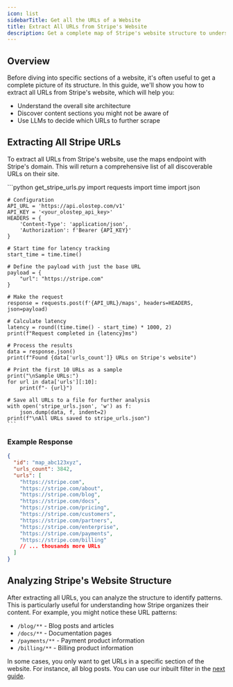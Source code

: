 ```yaml
---
icon: list
sidebarTitle: Get all the URLs of a Website
title: Extract All URLs from Stripe's Website
description: Get a complete map of Stripe's website structure to understand its organization and discover available content.
---
```


## Overview

Before diving into specific sections of a website, it's often useful to get a complete picture of its structure. In this guide, we'll show you how to extract all URLs from Stripe's website, which will help you:

- Understand the overall site architecture
- Discover content sections you might not be aware of
- Use LLMs to decide which URLs to further scrape

## Extracting All Stripe URLs

To extract all URLs from Stripe's website, use the maps endpoint with Stripe's domain. This will return a comprehensive list of all discoverable URLs on their site.

<CodeGroup>
    ```python get_stripe_urls.py
    import requests
    import time
    import json

    # Configuration
    API_URL = 'https://api.olostep.com/v1'
    API_KEY = '<your_olostep_api_key>'
    HEADERS = {
        'Content-Type': 'application/json',
        'Authorization': f'Bearer {API_KEY}'
    }

    # Start time for latency tracking
    start_time = time.time()
    
    # Define the payload with just the base URL
    payload = {
        "url": "https://stripe.com"
    }
    
    # Make the request
    response = requests.post(f'{API_URL}/maps', headers=HEADERS, json=payload)
    
    # Calculate latency
    latency = round((time.time() - start_time) * 1000, 2)
    print(f"Request completed in {latency}ms")
    
    # Process the results
    data = response.json()
    print(f"Found {data['urls_count']} URLs on Stripe's website")
    
    # Print the first 10 URLs as a sample
    print("\nSample URLs:")
    for url in data['urls'][:10]:
        print(f"- {url}")
        
    # Save all URLs to a file for further analysis
    with open('stripe_urls.json', 'w') as f:
        json.dump(data, f, indent=2)
    print(f"\nAll URLs saved to stripe_urls.json")
    ```
</CodeGroup>

### Example Response

```json
{
  "id": "map_abc123xyz",
  "urls_count": 3842,
  "urls": [
    "https://stripe.com",
    "https://stripe.com/about",
    "https://stripe.com/blog",
    "https://stripe.com/docs",
    "https://stripe.com/pricing",
    "https://stripe.com/customers",
    "https://stripe.com/partners",
    "https://stripe.com/enterprise",
    "https://stripe.com/payments",
    "https://stripe.com/billing"
    // ... thousands more URLs
  ]
}
```

## Analyzing Stripe's Website Structure

After extracting all URLs, you can analyze the structure to identify patterns. This is particularly useful for understanding how Stripe organizes their content. For example, you might notice these URL patterns:

- `/blog/**` - Blog posts and articles
- `/docs/**` - Documentation pages
- `/payments/**` - Payment product information
- `/billing/**` - Billing product information

In some cases, you only want to get URLs in a specific section of the website. For instance, all blog posts. You can use our inbuilt filter in the [next guide](/use-cases/extract-specific-paths).